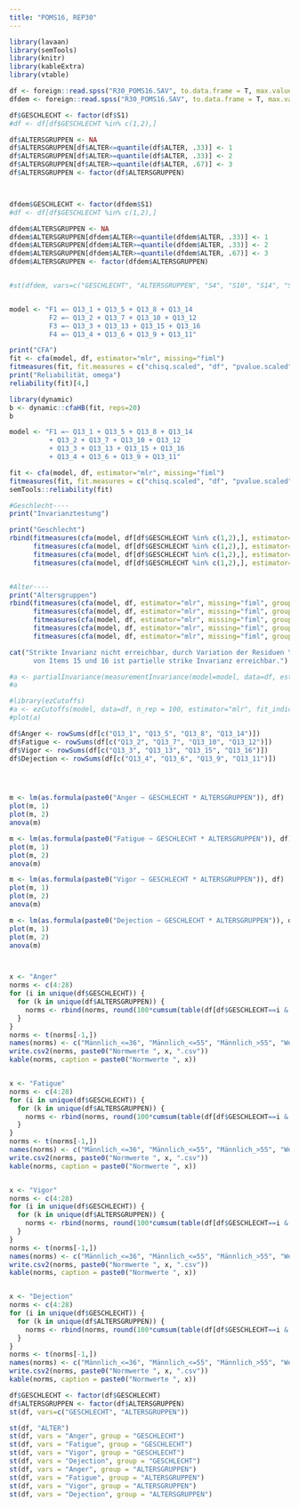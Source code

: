 ---
title: "POMS16, REP30"
---

  
```{r, echo=F, message=F, warning=F}
library(lavaan)
library(semTools)
library(knitr)
library(kableExtra)
library(vtable)

df <- foreign::read.spss("R30_POMS16.SAV", to.data.frame = T, max.value.labels = 0)
dfdem <- foreign::read.spss("R30_POMS16.SAV", to.data.frame = T, max.value.labels = 99)

df$GESCHLECHT <- factor(df$S1)
#df <- df[df$GESCHLECHT %in% c(1,2),]

df$ALTERSGRUPPEN <- NA
df$ALTERSGRUPPEN[df$ALTER<=quantile(df$ALTER, .33)] <- 1
df$ALTERSGRUPPEN[df$ALTER>=quantile(df$ALTER, .33)] <- 2
df$ALTERSGRUPPEN[df$ALTER>=quantile(df$ALTER, .67)] <- 3
df$ALTERSGRUPPEN <- factor(df$ALTERSGRUPPEN)



dfdem$GESCHLECHT <- factor(dfdem$S1)
#df <- df[df$GESCHLECHT %in% c(1,2),]

dfdem$ALTERSGRUPPEN <- NA
dfdem$ALTERSGRUPPEN[dfdem$ALTER<=quantile(dfdem$ALTER, .33)] <- 1
dfdem$ALTERSGRUPPEN[dfdem$ALTER>=quantile(dfdem$ALTER, .33)] <- 2
dfdem$ALTERSGRUPPEN[dfdem$ALTER>=quantile(dfdem$ALTER, .67)] <- 3
dfdem$ALTERSGRUPPEN <- factor(dfdem$ALTERSGRUPPEN)


#st(dfdem, vars=c("GESCHLECHT", "ALTERSGRUPPEN", "S4", "S10", "S14", "S15"))


model <- "F1 =~ Q13_1 + Q13_5 + Q13_8 + Q13_14
          F2 =~ Q13_2 + Q13_7 + Q13_10 + Q13_12
          F3 =~ Q13_3 + Q13_13 + Q13_15 + Q13_16
          F4 =~ Q13_4 + Q13_6 + Q13_9 + Q13_11"

print("CFA")
fit <- cfa(model, df, estimator="mlr", missing="fiml")
fitmeasures(fit, fit.measures = c("chisq.scaled", "df", "pvalue.scaled", "cfi.robust", "tli.robust", "rmsea.scaled", "srmr"))
print("Reliabilität, omega")
reliability(fit)[4,]

library(dynamic)
b <- dynamic::cfaHB(fit, reps=20)
b

model <- "F1 =~ Q13_1 + Q13_5 + Q13_8 + Q13_14
          + Q13_2 + Q13_7 + Q13_10 + Q13_12
          + Q13_3 + Q13_13 + Q13_15 + Q13_16
          + Q13_4 + Q13_6 + Q13_9 + Q13_11"

fit <- cfa(model, df, estimator="mlr", missing="fiml")
fitmeasures(fit, fit.measures = c("chisq.scaled", "df", "pvalue.scaled", "cfi.robust", "tli.robust", "rmsea.scaled", "srmr"))
semTools::reliability(fit)

#Geschlecht----
print("Invarianztestung")

print("Geschlecht")
rbind(fitmeasures(cfa(model, df[df$GESCHLECHT %in% c(1,2),], estimator="mlr", missing="fiml", group = "GESCHLECHT", group.equal = c("")), fit.measures = c("chisq.scaled", "df", "cfi.robust", "rmsea.scaled")),
      fitmeasures(cfa(model, df[df$GESCHLECHT %in% c(1,2),], estimator="mlr", missing="fiml", group = "GESCHLECHT", group.equal = c("loadings")), fit.measures = c("chisq.scaled", "df", "cfi.robust", "rmsea.scaled")),
      fitmeasures(cfa(model, df[df$GESCHLECHT %in% c(1,2),], estimator="mlr", missing="fiml", group = "GESCHLECHT", group.equal = c("loadings", "intercepts")), fit.measures = c("chisq.scaled", "df", "cfi.robust", "rmsea.scaled")),
      fitmeasures(cfa(model, df[df$GESCHLECHT %in% c(1,2),], estimator="mlr", missing="fiml", group = "GESCHLECHT", group.equal = c("loadings", "intercepts", "residuals")), fit.measures = c("chisq.scaled", "df", "cfi.robust", "rmsea.scaled")))


#Alter----
print("Altersgruppen")
rbind(fitmeasures(cfa(model, df, estimator="mlr", missing="fiml", group = "ALTERSGRUPPEN", group.equal = c("")), fit.measures = c("chisq.scaled", "df", "cfi.robust", "rmsea.scaled")),
      fitmeasures(cfa(model, df, estimator="mlr", missing="fiml", group = "ALTERSGRUPPEN", group.equal = c("loadings")), fit.measures = c("chisq.scaled", "df", "cfi.robust", "rmsea.scaled")),
      fitmeasures(cfa(model, df, estimator="mlr", missing="fiml", group = "ALTERSGRUPPEN", group.equal = c("loadings", "intercepts")), fit.measures = c("chisq.scaled", "df", "cfi.robust", "rmsea.scaled")),
      fitmeasures(cfa(model, df, estimator="mlr", missing="fiml", group = "ALTERSGRUPPEN", group.equal = c("loadings", "intercepts", "residuals")), fit.measures = c("chisq.scaled", "df", "cfi.robust", "rmsea.scaled")),
      fitmeasures(cfa(model, df, estimator="mlr", missing="fiml", group = "ALTERSGRUPPEN", group.equal = c("loadings", "intercepts", "residuals"), group.partial=c("Q13_16~~Q13_16", "Q13_15~~Q13_15")), fit.measures = c("chisq.scaled", "df", "cfi.robust", "rmsea.scaled")))

cat("Strikte Invarianz nicht erreichbar, durch Variation der Residuen \n
      von Items 15 und 16 ist partielle strike Invarianz erreichbar.")

#a <- partialInvariance(measurementInvariance(model=model, data=df, estimator="mlr", group="ALTERSGRUPPEN", strict=T, fit.measures = c("chisq.scaled", "df", "cfi.robust", "rmsea.scaled")), type = "strict")
#a

#library(ezCutoffs)
#a <- ezCutoffs(model, data=df, n_rep = 100, estimator="mlr", fit_indices = c("chisq.scaled", "cfi.robust", "tli.robust", "rmsea.scaled", "srmr"))
#plot(a)

df$Anger <- rowSums(df[c("Q13_1", "Q13_5", "Q13_8", "Q13_14")])
df$Fatigue <- rowSums(df[c("Q13_2", "Q13_7", "Q13_10", "Q13_12")])
df$Vigor <- rowSums(df[c("Q13_3", "Q13_13", "Q13_15", "Q13_16")])
df$Dejection <- rowSums(df[c("Q13_4", "Q13_6", "Q13_9", "Q13_11")])




m <- lm(as.formula(paste0("Anger ~ GESCHLECHT * ALTERSGRUPPEN")), df)
plot(m, 1)
plot(m, 2)
anova(m)

m <- lm(as.formula(paste0("Fatigue ~ GESCHLECHT * ALTERSGRUPPEN")), df)
plot(m, 1)
plot(m, 2)
anova(m)

m <- lm(as.formula(paste0("Vigor ~ GESCHLECHT * ALTERSGRUPPEN")), df)
plot(m, 1)
plot(m, 2)
anova(m)

m <- lm(as.formula(paste0("Dejection ~ GESCHLECHT * ALTERSGRUPPEN")), df)
plot(m, 1)
plot(m, 2)
anova(m)



x <- "Anger"
norms <- c(4:28)
for (i in unique(df$GESCHLECHT)) {
  for (k in unique(df$ALTERSGRUPPEN)) {
    norms <- rbind(norms, round(100*cumsum(table(df[df$GESCHLECHT==i & df$ALTERSGRUPPEN==k, x]))/sum(!is.na(df[df$GESCHLECHT==i & df$ALTERSGRUPPEN==k, x])),1))
  }
}
norms <- t(norms[-1,])
names(norms) <- c("Männlich_<=36", "Männlich_<=55", "Männlich_>55", "Weiblich_<=36", "Weiblich_<=55", "Weiblich_>55")
write.csv2(norms, paste0("Normwerte ", x, ".csv"))
kable(norms, caption = paste0("Normwerte ", x))


x <- "Fatigue"
norms <- c(4:28)
for (i in unique(df$GESCHLECHT)) {
  for (k in unique(df$ALTERSGRUPPEN)) {
    norms <- rbind(norms, round(100*cumsum(table(df[df$GESCHLECHT==i & df$ALTERSGRUPPEN==k, x]))/sum(!is.na(df[df$GESCHLECHT==i & df$ALTERSGRUPPEN==k, x])),1))
  }
}
norms <- t(norms[-1,])
names(norms) <- c("Männlich_<=36", "Männlich_<=55", "Männlich_>55", "Weiblich_<=36", "Weiblich_<=55", "Weiblich_>55")
write.csv2(norms, paste0("Normwerte ", x, ".csv"))
kable(norms, caption = paste0("Normwerte ", x))


x <- "Vigor"
norms <- c(4:28)
for (i in unique(df$GESCHLECHT)) {
  for (k in unique(df$ALTERSGRUPPEN)) {
    norms <- rbind(norms, round(100*cumsum(table(df[df$GESCHLECHT==i & df$ALTERSGRUPPEN==k, x]))/sum(!is.na(df[df$GESCHLECHT==i & df$ALTERSGRUPPEN==k, x])),1))
  }
}
norms <- t(norms[-1,])
names(norms) <- c("Männlich_<=36", "Männlich_<=55", "Männlich_>55", "Weiblich_<=36", "Weiblich_<=55", "Weiblich_>55")
write.csv2(norms, paste0("Normwerte ", x, ".csv"))
kable(norms, caption = paste0("Normwerte ", x))


x <- "Dejection"
norms <- c(4:28)
for (i in unique(df$GESCHLECHT)) {
  for (k in unique(df$ALTERSGRUPPEN)) {
    norms <- rbind(norms, round(100*cumsum(table(df[df$GESCHLECHT==i & df$ALTERSGRUPPEN==k, x]))/sum(!is.na(df[df$GESCHLECHT==i & df$ALTERSGRUPPEN==k, x])),1))
  }
}
norms <- t(norms[-1,])
names(norms) <- c("Männlich_<=36", "Männlich_<=55", "Männlich_>55", "Weiblich_<=36", "Weiblich_<=55", "Weiblich_>55")
write.csv2(norms, paste0("Normwerte ", x, ".csv"))
kable(norms, caption = paste0("Normwerte ", x))

df$GESCHLECHT <- factor(df$GESCHLECHT)
df$ALTERSGRUPPEN <- factor(df$ALTERSGRUPPEN)
st(df, vars=c("GESCHLECHT", "ALTERSGRUPPEN"))

st(df, "ALTER")
st(df, vars = "Anger", group = "GESCHLECHT")
st(df, vars = "Fatigue", group = "GESCHLECHT")
st(df, vars = "Vigor", group = "GESCHLECHT")
st(df, vars = "Dejection", group = "GESCHLECHT")
st(df, vars = "Anger", group = "ALTERSGRUPPEN")
st(df, vars = "Fatigue", group = "ALTERSGRUPPEN")
st(df, vars = "Vigor", group = "ALTERSGRUPPEN")
st(df, vars = "Dejection", group = "ALTERSGRUPPEN")
```
